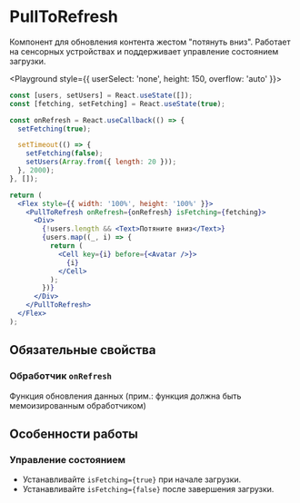 <Overview>

# PullToRefresh

Компонент для обновления контента жестом "потянуть вниз".
Работает на сенсорных устройствах и поддерживает управление состоянием загрузки.

</Overview>

<Playground style={{ userSelect: 'none', height: 150, overflow: 'auto' }}>

```jsx
const [users, setUsers] = React.useState([]);
const [fetching, setFetching] = React.useState(true);

const onRefresh = React.useCallback(() => {
  setFetching(true);

  setTimeout(() => {
    setFetching(false);
    setUsers(Array.from({ length: 20 }));
  }, 2000);
}, []);

return (
  <Flex style={{ width: '100%', height: '100%' }}>
    <PullToRefresh onRefresh={onRefresh} isFetching={fetching}>
      <Div>
        {!users.length && <Text>Потяните вниз</Text>}
        {users.map((_, i) => {
          return (
            <Cell key={i} before={<Avatar />}>
              {i}
            </Cell>
          );
        })}
      </Div>
    </PullToRefresh>
  </Flex>
);
```

</Playground>

## Обязательные свойства

### Обработчик `onRefresh`

Функция обновления данных (прим.: функция должна быть мемоизированным обработчиком)

## Особенности работы

### Управление состоянием

- Устанавливайте `isFetching={true}` при начале загрузки.
- Устанавливайте `isFetching={false}` после завершения загрузки.
